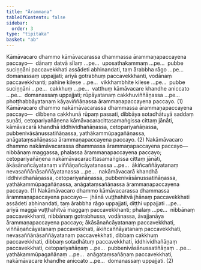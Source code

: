 ```yaml
---
title: "Ārammaṇa"
tableOfContents: false
sidebar:
  order: 3
type: "tipitaka"
basket: "ab"
---
```



<DynamicBreadcrumb />

<Division number="207">

<Paragraph number="4549">
Kāmāvacaro dhammo kāmāvacarassa dhammassa ārammaṇapaccayena paccayo—  dānaṃ datvā sīlaṃ …pe…  uposathakammaṃ …pe…  pubbe suciṇṇāni paccavekkhati assādeti abhinandati, taṃ ārabbha rāgo …pe…  domanassaṃ uppajjati; ariyā gotrabhuṃ paccavekkhanti, vodānaṃ paccavekkhanti; pahīne kilese …pe…  vikkhambhite kilese …pe…  pubbe suciṇṇāni …pe…  cakkhuṃ …pe…  vatthuṃ kāmāvacare khandhe aniccato …pe…  domanassaṃ uppajjati; rūpāyatanaṃ cakkhuviññāṇassa …pe…  phoṭṭhabbāyatanaṃ kāyaviññāṇassa ārammaṇapaccayena paccayo. (1)
</Paragraph>

<Paragraph number="4550">
Kāmāvacaro dhammo nakāmāvacarassa dhammassa ārammaṇapaccayena paccayo—  dibbena cakkhunā rūpaṃ passati, dibbāya sotadhātuyā saddaṃ suṇāti, cetopariyañāṇena kāmāvacaracittasamaṅgissa cittaṃ jānāti, kāmāvacarā khandhā iddhividhañāṇassa, cetopariyañāṇassa, pubbenivāsānussatiñāṇassa, yathākammūpagañāṇassa, anāgataṃsañāṇassa ārammaṇapaccayena paccayo. (2)
</Paragraph>

</Division>
<Division number="208">

<Paragraph number="4551">
Nakāmāvacaro dhammo nakāmāvacarassa dhammassa ārammaṇapaccayena paccayo—  nibbānaṃ maggassa, phalassa ārammaṇapaccayena paccayo; cetopariyañāṇena nakāmāvacaracittasamaṅgissa cittaṃ jānāti, ākāsānañcāyatanaṃ viññāṇañcāyatanassa …pe…  ākiñcaññāyatanaṃ nevasaññānāsaññāyatanassa …pe…  nakāmāvacarā khandhā iddhividhañāṇassa, cetopariyañāṇassa, pubbenivāsānussatiñāṇassa, yathākammūpagañāṇassa, anāgataṃsañāṇassa ārammaṇapaccayena paccayo. (1)
</Paragraph>

<Paragraph number="4552">
Nakāmāvacaro dhammo kāmāvacarassa dhammassa ārammaṇapaccayena paccayo—  jhānā vuṭṭhahitvā jhānaṃ paccavekkhati assādeti abhinandati, taṃ ārabbha rāgo uppajjati, diṭṭhi uppajjati …pe…  ariyā maggā vuṭṭhahitvā maggaṃ paccavekkhanti; phalaṃ …pe…  nibbānaṃ paccavekkhanti, nibbānaṃ gotrabhussa, vodānassa, āvajjanāya ārammaṇapaccayena paccayo; ākāsānañcāyatanaṃ paccavekkhati, viññāṇañcāyatanaṃ paccavekkhati, ākiñcaññāyatanaṃ paccavekkhati, nevasaññānāsaññāyatanaṃ paccavekkhati, dibbaṃ cakkhuṃ paccavekkhati, dibbaṃ sotadhātuṃ paccavekkhati, iddhividhañāṇaṃ paccavekkhati, cetopariyañāṇaṃ …pe…  pubbenivāsānussatiñāṇaṃ …pe…  yathākammūpagañāṇaṃ …pe…  anāgataṃsañāṇaṃ paccavekkhati, nakāmāvacare khandhe aniccato …pe…  domanassaṃ uppajjati. (2)
</Paragraph>
</Division>